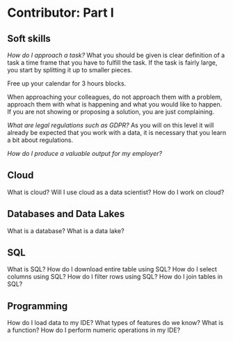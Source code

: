 # Contributor: Part I {#contributor-I}

## Soft skills
*How do I approach a task?*
What you should be given is clear definition of a task a time frame that you have to fulfill the task. If the task is fairly large, you start by splitting it up to smaller pieces.

Free up your calendar for 3 hours blocks.

When approaching your colleagues, do not approach them with a problem, approach them with what is happening and what you would like to happen. If you are not showing or proposing a solution, you are just complaining. 

*What are legal regulations such as GDPR?*
As you will on this level it will already be expected that you work with a data, it is necessary that you learn a bit about regulations.

*How do I produce a valuable output for my employer?*


## Cloud

What is cloud?
Will I use cloud as a data scientist?
How do I work on cloud?

## Databases and Data Lakes
What is a database?
What is a data lake?

## SQL
What is SQL?
How do I download entire table using SQL?
How do I select columns using SQL?
How do I filter rows using SQL?
How do I join tables in SQL?

## Programming
How do I load data to my IDE?
What types of features do we know?
What is a function?
How do I perform numeric operations in my IDE?

